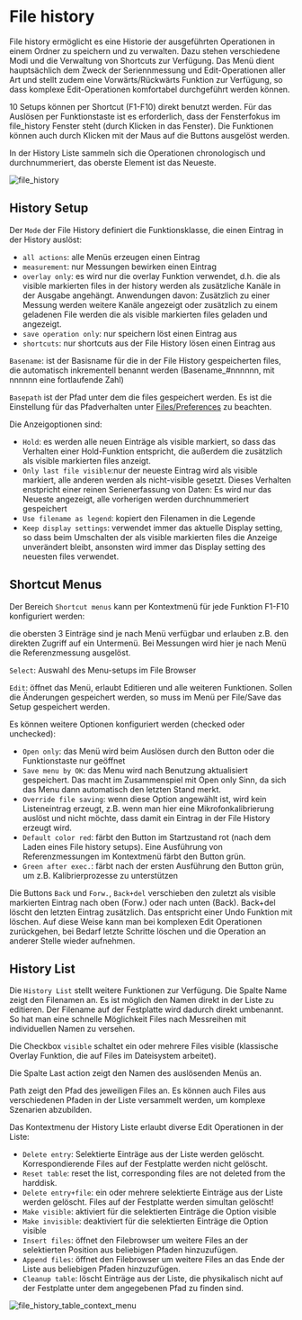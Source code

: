 # File history

File history ermöglicht es eine Historie der ausgeführten Operationen in einem Ordner zu speichern und zu verwalten. Dazu stehen verschiedene Modi und die Verwaltung von Shortcuts zur Verfügung. Das Menü dient hauptsächlich dem Zweck der Seriennmessung und Edit-Operationen aller Art und stellt zudem eine Vorwärts/Rückwärts Funktion zur Verfügung, so dass komplexe Edit-Operationen komfortabel durchgeführt werden können.

10 Setups können per Shortcut (F1-F10) direkt benutzt werden. Für das Auslösen per Funktionstaste ist es erforderlich, dass der Fensterfokus im file_history Fenster steht (durch Klicken in das Fenster). Die Funktionen können auch durch Klicken mit der Maus auf die Buttons ausgelöst werden.

In der History Liste sammeln sich die Operationen chronologisch und durchnummeriert, das oberste Element ist das Neueste.

![file_history](/file_history.jpg)

## History Setup

Der  ``Mode`` der File History definiert die Funktionsklasse, die einen Eintrag in der History auslöst:
- ``all actions``: alle Menüs erzeugen einen Eintrag
- ``measurement``: nur Messungen bewirken einen Eintrag
- ``overlay only``: es wird nur die overlay Funktion verwendet, d.h. die als visible markierten files in der history werden als zusätzliche Kanäle in der Ausgabe angehängt. Anwendungen davon: Zusätzlich zu einer Messung werden weitere Kanäle angezeigt oder zusätzlich zu einem geladenen File werden die als visible markierten files geladen und angezeigt.
- ``save operation only``: nur speichern löst einen Eintrag aus
- ``shortcuts``: nur shortcuts aus der File History lösen einen Eintrag aus

``Basename``: ist der Basisname für die in der File History gespeicherten files, die automatisch inkrementell benannt werden (Basename_#nnnnnn, mit nnnnnn eine fortlaufende Zahl)

``Basepath`` ist der Pfad unter dem die files gespeichert werden. Es ist die Einstellung für das Pfadverhalten unter [Files/Preferences](/de/help/file/preferences) zu beachten.

Die Anzeigoptionen sind:
- ``Hold``: es werden alle neuen Einträge als visible markiert, so dass das Verhalten einer Hold-Funktion entspricht, die außerdem die zusätzlich als visible markierten files anzeigt.
- ``Only last file visible``:nur der neueste Eintrag wird als visible markiert, alle anderen werden als nicht-visible gesetzt. Dieses Verhalten enstpricht einer reinen Serienerfassung von Daten: Es wird nur das Neueste angezeigt, alle vorherigen werden durchnummeriert gespeichert
- ``Use filename as legend``: kopiert den Filenamen in die Legende
- ``Keep display settings``: verwendet immer das aktuelle Display setting, so dass beim Umschalten der als visible markierten files die Anzeige unverändert bleibt, ansonsten wird immer das Display setting des neuesten files verwendet.

## Shortcut Menus

Der Bereich  ``Shortcut menus`` kann per Kontextmenü für jede Funktion F1-F10 konfiguriert werden:

die obersten 3 Einträge sind je nach Menü verfügbar und erlauben z.B. den direkten Zugriff auf ein Untermenü. Bei Messungen wird hier je nach Menü die Referenzmessung ausgelöst.

``Select``: Auswahl des Menu-setups im File Browser

``Edit``: öffnet das Menü, erlaubt Editieren und alle weiteren Funktionen. Sollen die Änderungen gespeichert werden, so muss im Menü per File/Save das Setup gespeichert werden.

Es können weitere Optionen konfiguriert werden (checked oder unchecked):
- ``Open only``: das Menü wird beim Auslösen durch den Button oder die Funktionstaste nur geöffnet
- ``Save menu by OK``: das Menu wird nach Benutzung aktualisiert gespeichert. Das macht im Zusammenspiel mit Open only Sinn, da sich das Menu dann automatisch den letzten Stand merkt.
- ``Override file saving``: wenn diese Option angewählt ist, wird kein Listeneintrag erzeugt, z.B. wenn man hier eine Mikrofonkalibrierung auslöst und nicht möchte, dass damit ein Eintrag in der File History erzeugt wird.
- ``Default color red``: färbt den Button im Startzustand rot (nach dem Laden eines File history setups). Eine Ausführung von Referenzmessungen im Kontextmenü färbt den Button grün.
- ``Green after exec.``: färbt nach der ersten Ausführung den Button grün, um z.B. Kalibrierprozesse zu unterstützen

Die Buttons  ``Back`` und ``Forw.``, ``Back+del`` verschieben den zuletzt als visible markierten Eintrag nach oben (Forw.) oder nach unten (Back). Back+del löscht den letzten Eintrag zusätzlich. Das entspricht einer Undo Funktion mit löschen. Auf diese Weise kann man bei komplexen Edit Operationen zurückgehen, bei Bedarf letzte Schritte löschen und die Operation an anderer Stelle wieder aufnehmen.

## History List

Die ``History List`` stellt weitere Funktionen zur Verfügung. Die Spalte Name zeigt den Filenamen an. Es ist möglich den Namen direkt in der Liste zu editieren. Der Filename auf der Festplatte wird dadurch direkt umbenannt. So hat man eine schnelle Möglichkeit Files nach Messreihen mit individuellen Namen zu versehen.

Die Checkbox  ``visible`` schaltet ein oder mehrere Files visible (klassische Overlay Funktion, die auf Files im Dateisystem arbeitet).

Die Spalte Last action zeigt den Namen des auslösenden Menüs an.

Path zeigt den Pfad des jeweiligen Files an. Es können auch Files aus verschiedenen Pfaden in der Liste versammelt werden, um komplexe Szenarien abzubilden.

Das Kontextmenu der History Liste erlaubt diverse Edit Operationen in der Liste:
- ``Delete entry``: Selektierte Einträge aus der Liste werden gelöscht. Korrespondierende Files auf der Festplatte werden nicht gelöscht.
- ``Reset table``: reset the list, corresponding files are not deleted from the harddisk.
- ``Delete entry+file``: ein oder mehrere selektierte Einträge aus der Liste werden gelöscht. Files auf der Festplatte werden simultan gelöscht!
- ``Make visible``: aktiviert für die selektierten Einträge die Option visible
- ``Make invisible``: deaktiviert für die selektierten Einträge die Option visible
- ``Insert files``: öffnet den Filebrowser um weitere Files an der selektierten Position aus beliebigen Pfaden hinzuzufügen.
- ``Append files``: öffnet den Filebrowser um weitere Files an das Ende der Liste aus beliebigen Pfaden hinzuzufügen.
- ``Cleanup table``: löscht Einträge aus der Liste, die physikalisch nicht auf der Festplatte unter dem angegebenen Pfad zu finden sind.

![file_history_table_context_menu](/file_history_table_context_menu.jpg)